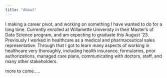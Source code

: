 ```yaml
---
title: "About"
---
```


I making a career pivot, and working on something I have wanted to do for a long time.  Currently enrolled at Willamette Univeristy in their Master's of Data Science program, and am expecting to graduate this August '23. Previously I worked in healthcare as a medical and pharmaceutical sales representative.  Through that I got to learn many aspects of working in healthcare very thoroughly, including health insurance, formularies, prior authorizations, managed care plans, communicating with doctors, staff, and many other stakeholders. 

more to come.....

